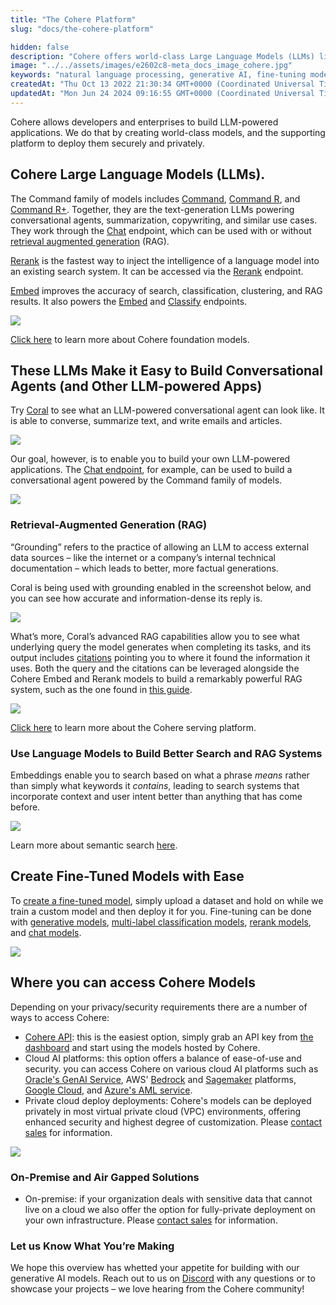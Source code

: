 ```yaml
---
title: "The Cohere Platform"
slug: "docs/the-cohere-platform"

hidden: false
description: "Cohere offers world-class Large Language Models (LLMs) like Command, Rerank, and Embed. These help developers and enterprises build LLM-powered applications such as conversational agents, summarization, and search systems. They also provide fine-tuning options and private, secure deployment choices."
image: "../../assets/images/e2602c8-meta_docs_image_cohere.jpg"  
keywords: "natural language processing, generative AI, fine-tuning models"
createdAt: "Thu Oct 13 2022 21:30:34 GMT+0000 (Coordinated Universal Time)"
updatedAt: "Mon Jun 24 2024 09:16:55 GMT+0000 (Coordinated Universal Time)"
---
```

Cohere allows developers and enterprises to build LLM-powered applications. We do that by creating world-class models, and the supporting platform to deploy them securely and privately.

## Cohere Large Language Models (LLMs).

The Command family of models includes [Command](https://cohere.com/models/command), [Command R](/docs/command-r), and [Command R+](/docs/command-r-plus). Together, they are the text-generation LLMs powering conversational agents, summarization, copywriting, and similar use cases. They work through the [Chat](/reference/chat) endpoint, which can be used with or without [retrieval augmented generation](/docs/retrieval-augmented-generation-rag) (RAG).

[Rerank](https://txt.cohere.com/rerank/) is the fastest way to inject the intelligence of a language model into an existing search system. It can be accessed via the [Rerank](/reference/rerank-1) endpoint.

[Embed](https://cohere.com/models/embed) improves the accuracy of search, classification, clustering, and RAG results. It also powers the [Embed](/reference/embed) and [Classify](/reference/classify) endpoints.

<img src='../../assets/images/b483350-Visual_1.png' />


[Click here](/docs/foundation-models) to learn more about Cohere foundation models.

## These LLMs Make it Easy to Build Conversational Agents (and Other LLM-powered Apps)

Try [Coral](http://coral.cohere.com) to see what an LLM-powered conversational agent can look like. It is able to converse, summarize text, and write emails and articles.

<img src='../../assets/images/ff41a67-Visual_2.png' />


Our goal, however, is to enable you to build your own LLM-powered applications. The [Chat endpoint](/docs/cochat-beta), for example, can be used to build a conversational agent powered by the Command family of models. 

<img src='../../assets/images/f4a351b-Visual_3.png' />


### Retrieval-Augmented Generation (RAG)

“Grounding” refers to the practice of allowing an LLM to access external data sources – like the internet or a company’s internal technical documentation – which leads to better, more factual generations. 

Coral is being used with grounding enabled in the screenshot below, and you can see how accurate and information-dense its reply is.

<img src='../../assets/images/8971b33-Visual_4.png' />


What’s more, Coral’s advanced RAG capabilities allow you to see what underlying query the model generates when completing its tasks, and its output includes [citations](/docs/documents-and-citations) pointing you to where it found the information it uses. Both the query and the citations can be leveraged alongside the Cohere Embed and Rerank models to build a remarkably powerful RAG system, such as the one found in [this guide](https://txt.cohere.com/rag-chatbot/).

<img src='../../assets/images/545e35e-Visual_5.png' />


[Click here](/docs/serving-platform) to learn more about the Cohere serving platform.

### Use Language Models to Build Better Search and RAG Systems

Embeddings enable you to search based on what a phrase _means_ rather than simply what keywords it _contains_, leading to search systems that incorporate context and user intent better than anything that has come before.

<img src='../../assets/images/04fe094-Visual_6.png' />


Learn more about semantic search [here](/docs/intro-semantic-search).

## Create Fine-Tuned Models with Ease

To [create a fine-tuned model](/docs/fine-tuning), simply upload a dataset and hold on while we train a custom model and then deploy it for you. Fine-tuning can be done with [generative models](/docs/generate-fine-tuning), [multi-label classification models](/docs/classify-fine-tuning), [rerank models](/docs/rerank-fine-tuning), and [chat models](/docs/chat-fine-tuning).

<img src='../../assets/images/980660f-Visual_7.png' />


## Where you can access Cohere Models

Depending on your privacy/security requirements there are a number of ways to access Cohere:

- [Cohere API](/reference/about): this is the easiest option, simply grab an API key from [the dashboard](https://dashboard.cohere.com/) and start using the models hosted by Cohere.
- Cloud AI platforms:  this option offers a balance of ease-of-use and security. you can access Cohere on various cloud AI platforms such as [Oracle's GenAI Service](https://www.oracle.com/uk/artificial-intelligence/generative-ai/large-language-models/), AWS' [Bedrock](https://aws.amazon.com/bedrock/cohere-command-embed/) and [Sagemaker](https://aws.amazon.com/blogs/machine-learning/cohere-brings-language-ai-to-amazon-sagemaker/) platforms, [Google Cloud](https://console.cloud.google.com/marketplace/product/cohere-id-public/cohere-public?ref=txt.cohere.com), and [Azure's AML service](https://txt.cohere.com/coheres-enterprise-ai-models-coming-soon-to-microsoft-azure-ai-as-a-managed-service/).
- Private cloud deploy deployments: Cohere's models can be deployed privately in most virtual private cloud (VPC) environments, offering enhanced security and highest degree of customization. Please [contact sales](emailto:team@cohere.com) for information.

<img src='../../assets/images/2ce36b1-Visual_8.png' />


### On-Premise and Air Gapped Solutions

- On-premise: if your organization deals with sensitive data that cannot live on a cloud we also offer the option for fully-private deployment on your own infrastructure. Please [contact sales](emailto:team@cohere.com) for information.

### Let us Know What You’re Making

We hope this overview has whetted your appetite for building with our generative AI models. Reach out to us on [Discord](https://discord.com/invite/co-mmunity) with any questions or to showcase your projects – we love hearing from the Cohere community!

